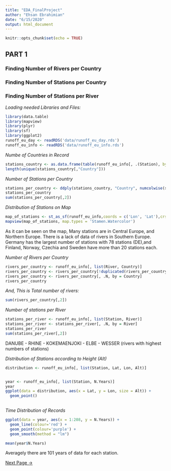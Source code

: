 ```yaml
---
title: "EDA_FinalProject"
author: "Ehsan Ebrahimian"
date: "6/15/2020"
output: html_document
---
```


```r
knitr::opts_chunk$set(echo = TRUE)
```
## PART 1
###  Finding Number of Rivers per Country
###  Finding Number of Stations per Country
###  Finding Number of Stations per River


_Loading needed Libraries and Files:_

```r
library(data.table)
library(mapview)
library(plyr)
library(sf)
library(ggplot2)
runoff_eu_day <- readRDS('data/runoff_eu_day.rds')
runoff_eu_info <- readRDS('data/runoff_eu_info.rds')

```



_Numbe of Countries in Record_

```r
stations_country <- as.data.frame(table(runoff_eu_info[, .(Station), by = Country]))
length(unique(stations_country[,"Country"])) 
```

_Number of Stations per Country_
  
```r
stations_per_country <- ddply(stations_country, "Country", numcolwise(sum))
stations_per_country
sum(stations_per_country[,2])
```

_Distribution of Stations on Map_
```r
map_of_stations <- st_as_sf(runoff_eu_info,coords = c('Lon', 'Lat'),crs = 4200)
mapview(map_of_stations, map.types = 'Stamen.Watercolor')
```
 
 As it can be seen on the map, Many stations are in Central Europe, and Northern Europe. There is a lack of data of rivers in Southern Europe. 
Germany has the largest number of stations with 78 stations (DE),and Finland, Norway, Czechia and Sweden have more than 20 stations each.

_Number of Rivers per Country_
```r
rivers_per_country <- runoff_eu_info[, list(River, Country)]
rivers_per_country <- rivers_per_country[!duplicated(rivers_per_country$River)]
rivers_per_country <- rivers_per_country[, .N, by = Country]
rivers_per_country
```


_And, This is Total number of rivers:_
```r
sum(rivers_per_country[,2])
```


_Number of stations per River_
```r
stations_per_river <- runoff_eu_info[, list(Station, River)]
stations_per_river <- stations_per_river[, .N, by = River]
stations_per_river
sum(stations_per_river[,2])

```
 DANUBE  -  RHINE   -  KOKEMAENJOKI  - ELBE  - WESSER  (rivers with highest numbers of stations)
   
   _Distribution of Stations according to Height (Alt)_
```r
distribution <- runoff_eu_info[, list(Station, Lat, Lon, Alt)]


year <- runoff_eu_info[, list(Station, N.Years)]
year
ggplot(data = distribution, aes(x = Lat, y = Lon, size = Alt)) +
  geom_point()
 
```

_Time Distribution of Records_
```r
ggplot(data = year, aes(x = 1:208, y = N.Years)) +
  geom_line(colour='red') +
  geom_point(colour='purple') +
  geom_smooth(method = "lm")

mean(year$N.Years)
```


 Averagely there are 101 years of data for each station.

[Next Page ->](https://rpubs.com/e_ebrahimian/eda_fp_2)



